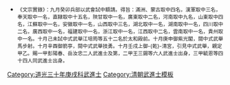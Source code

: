 {{Navbox
|name = 道光三十年庚戌科武殿試金榜
|title = 道光三十年（[[1850年]]）庚戌科武殿試金榜
|titlestyle = background-color:#FFD700;
|image =
|style = width:100%;text-align:center;
|groupstyle = text-align:center; background-color:#FFD700;
|liststyle = text-align:center;
|state = {{{state<includeonly>|collapsed</includeonly>}}}
|group1 = 第一甲<br>賜武進士及第<br>共2名
|list1 = '''[[彭陽春]]''' - '''[[岳汝忠]]''' - '''第三名空缺'''

|group2 = 第二甲<br>賜武進士出身<br>共6名
|list2 = [[王三錫]] - 囗囗囗 - 囗囗囗 - 囗囗囗 - 囗囗囗 - [[呂文鳳]]

|group3 = 第三甲<br>賜同武進士出身<br>共44名
|list3 = [[毓恩|毓　恩]] - 囗囗囗 - 囗囗囗 - 囗囗囗 - 囗囗囗 - 囗囗囗 - 囗囗囗 - 囗囗囗 - 囗囗囗 - 囗囗囗<br>囗囗囗 - 囗囗囗 - 囗囗囗 - 囗囗囗 - 囗囗囗 - 囗囗囗 - 囗囗囗 - 囗囗囗 - 囗囗囗 - 囗囗囗<br>囗囗囗 - 囗囗囗 - 囗囗囗 - 囗囗囗 - 囗囗囗 - 囗囗囗 - 囗囗囗 - 囗囗囗 - 囗囗囗 - 囗囗囗<br>囗囗囗 - 囗囗囗 - 囗囗囗 - 囗囗囗 - 囗囗囗 - 囗囗囗 - 囗囗囗 - 囗囗囗 - 囗囗囗 - 囗囗囗<br>囗囗囗 - 囗囗囗 - 囗囗囗 - 囗囗囗<br>名次不詳：<br>[[蔡鎮一]] - [[楊振邦]] - [[趙常豫]]

|belowstyle = text-align: center; background-color:#FFD700;
|below='''前一科：[[Template:道光二十七年丁未科武殿試金榜|道光二十七年丁未科]]　'''·'''　後一科：[[Template:咸豐二年壬子恩科武殿試金榜|咸豐二年壬子恩科]]'''<br>'''同科進士：[[Template:道光三十年庚戌科殿試金榜|道光三十年庚戌文科]]、[[Template:道光三十年庚戌科繙譯進士金榜|道光三十年庚戌繙譯科]]'''
}}
[[Category:道光三十年庚戌科武進士]]
<noinclude>
[[Category:道光三十年庚戌科武進士| ]]
[[Category:清朝武進士模板]]
*<small>《文宗實錄》：九月癸卯兵部以武會試中額請。得旨：滿洲、蒙古取中四名，漢軍取中三名， 奉天取中一名，直隸取中十五名，陝甘取中一名，廣東取中二名，河南取中九名，山東取中四名，江蘇取中一名，安徽取中一名，山西取中三名，湖北取中一名，湖南取中一名，四川取中二名，廣西取中一名，福建取中一名，浙江取中一名，江西取中二名，雲南取中一名，貴州取中一名。十月己未試中式武舉江培筠等五十二名於太和殿前。十月庚申御紫光閣，閱中式武舉馬步射。十月辛酉御箭亭，閱中式武舉技勇。十月壬戌上御-{乾}-清宮，引見中式武舉，親定甲乙。賜一甲彭陽春、岳汝忠二人武進士及第，二甲王三錫等六人武進士出身，三甲毓恩等四十四人同武進士出身。</small></noinclude>